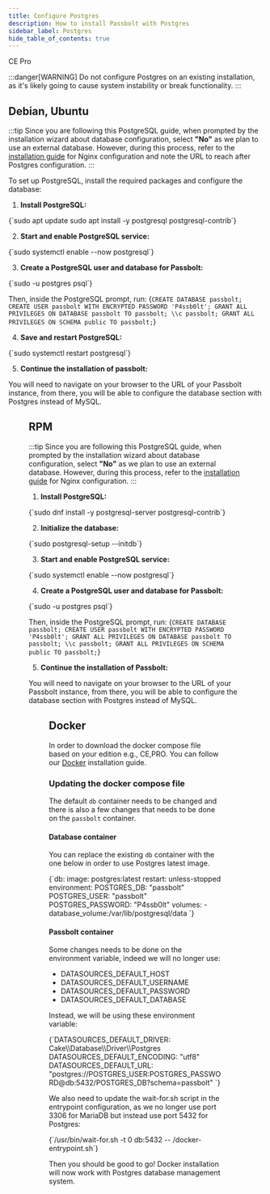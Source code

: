 ```yaml
---
title: Configure Postgres
description: How to install Passbolt with Postgres
sidebar_label: Postgres
hide_table_of_contents: true
---
```



<div style={{display: "flex", gap: "1rem"}}>
  <Chips link="https://www.passbolt.com/ce/docker" isUnderMainTitle={true}>CE</Chips>
  <Chips link="https://www.passbolt.com/pricing/pro" isUnderMainTitle={true}>Pro</Chips>
</div>

:::danger[WARNING]
Do not configure Postgres on an existing installation, as it's likely going to cause system instability or break functionality.
:::

## Debian, Ubuntu
:::tip
Since you are following this PostgreSQL guide, when prompted by the installation wizard about database configuration, select **"No"** as we plan to use an external database. However, during this process, refer to the [installation guide](/hosting/install) for Nginx configuration and note the URL to reach after Postgres configuration.
:::

To set up PostgreSQL, install the required packages and configure the database:

1. **Install PostgreSQL:**
<CodeBlock>
{`sudo apt update
sudo apt install -y postgresql postgresql-contrib`}
</CodeBlock>

2. **Start and enable PostgreSQL service:**
<CodeBlock>
{`sudo systemctl enable --now postgresql`}
</CodeBlock>

3. **Create a PostgreSQL user and database for Passbolt:**
<CodeBlock>
{`sudo -u postgres psql`}
</CodeBlock>

Then, inside the PostgreSQL prompt, run:
<CodeBlock>
{`CREATE DATABASE passbolt;
CREATE USER passbolt WITH ENCRYPTED PASSWORD 'P4ssb0lt';
GRANT ALL PRIVILEGES ON DATABASE passbolt TO passbolt;
\\c passbolt;
GRANT ALL PRIVILEGES ON SCHEMA public TO passbolt;`}
</CodeBlock>

4. **Save and restart PostgreSQL:**
<CodeBlock>
{`sudo systemctl restart postgresql`}
</CodeBlock>

5. **Continue the installation of passbolt:**

You will need to navigate on your browser to the URL of your Passbolt instance, from there, you will be able to configure the database section with Postgres instead of MySQL.

<Figure
  src="/img/screenshots/configure_pgsql.png"
  alt="Configure Postgres on the webInstaller"
  caption="fig. Configuring Postgres on the webInstaller"
  size={{width: 640}}
/>

## RPM
:::tip
Since you are following this PostgreSQL guide, when prompted by the installation wizard about database configuration, select **"No"** as we plan to use an external database. However, during this process, refer to the [installation guide](/hosting/install) for Nginx configuration.
:::

1. **Install PostgreSQL:**
<CodeBlock>
{`sudo dnf install -y postgresql-server postgresql-contrib`}
</CodeBlock>

2. **Initialize the database:**
<CodeBlock>
{`sudo postgresql-setup --initdb`}
</CodeBlock>

3. **Start and enable PostgreSQL service:**
<CodeBlock>
{`sudo systemctl enable --now postgresql`}
</CodeBlock>

4. **Create a PostgreSQL user and database for Passbolt:**
<CodeBlock>
{`sudo -u postgres psql`}
</CodeBlock>

Then, inside the PostgreSQL prompt, run:
<CodeBlock>
{`CREATE DATABASE passbolt;
CREATE USER passbolt WITH ENCRYPTED PASSWORD 'P4ssb0lt';
GRANT ALL PRIVILEGES ON DATABASE passbolt TO passbolt;
\\c passbolt;
GRANT ALL PRIVILEGES ON SCHEMA public TO passbolt;`}
</CodeBlock>

5. **Continue the installation of Passbolt:**

You will need to navigate on your browser to the URL of your Passbolt instance, from there, you will be able to configure the database section with Postgres instead of MySQL.

<Figure
  src="/img/screenshots/configure_pgsql.png"
  alt="Configure Postgres on the webInstaller"
  caption="fig. Configuring Postgres on the webInstaller"
  size={{width: 640}}
/>

## Docker
In order to download the docker compose file based on your edition e.g., CE,PRO. You can follow our [Docker](/hosting/install) installation guide.

### Updating the docker compose file

The default `db` container needs to be changed and there is also a few changes that needs to be done on the `passbolt` container.

#### Database container

You can replace the existing `db` container with the one below in order to use Postgres latest image.

<CodeBlock>
{`db:
    image: postgres:latest
    restart: unless-stopped
    environment:
      POSTGRES_DB: "passbolt"
      POSTGRES_USER: "passbolt"
      POSTGRES_PASSWORD: "P4ssb0lt"
    volumes:
      - database_volume:/var/lib/postgresql/data
`}
</CodeBlock>

#### Passbolt container

Some changes needs to be done on the environment variable, indeed we will no longer use:
- DATASOURCES_DEFAULT_HOST
- DATASOURCES_DEFAULT_USERNAME
- DATASOURCES_DEFAULT_PASSWORD
- DATASOURCES_DEFAULT_DATABASE

Instead, we will be using these environment variable:

<CodeBlock>
{`DATASOURCES_DEFAULT_DRIVER: Cake\\Database\\Driver\\Postgres
  DATASOURCES_DEFAULT_ENCODING: "utf8"
  DATASOURCES_DEFAULT_URL: "postgres://POSTGRES_USER:POSTGRES_PASSWORD@db:5432/POSTGRES_DB?schema=passbolt"
`}
</CodeBlock>

We also need to update the wait-for.sh script in the entrypoint configuration, as we no longer use port 3306 for MariaDB but instead use port 5432 for Postgres:

<CodeBlock>
  {`/usr/bin/wait-for.sh -t 0 db:5432 -- /docker-entrypoint.sh`}
</CodeBlock>

Then you should be good to go! Docker installation will now work with Postgres database management system.
